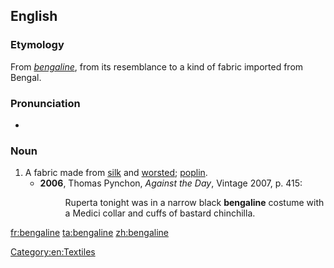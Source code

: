 ==English==

===Etymology===
From {{etyl|fr|en}} ''[[#French|bengaline]]'', from its resemblance to a kind of fabric imported from Bengal.

===Pronunciation===
* {{IPA|/ˈbɛŋɡəliːn/}}

===Noun===
{{en-noun}}

# A fabric made from [[silk]] and [[worsted]]; [[poplin]].
#* '''2006''', Thomas Pynchon, ''Against the Day'', Vintage 2007, p. 415:
#*: Ruperta tonight was in a narrow black '''bengaline''' costume with a Medici collar and cuffs of bastard chinchilla.

[[Category:en:Textiles]]

[[fr:bengaline]]
[[ta:bengaline]]
[[zh:bengaline]]